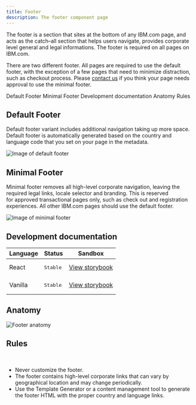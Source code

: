```yaml
---
title: Footer
description: The footer component page
---
```


<PageDescription>

The footer is a section that sites at the bottom of any IBM.com page, and acts as the catch–all section that helps users navigate, provides corporate level general and legal informations. The footer is required on all pages on IBM.com.

There are two different footer. All pages are required to use the default footer, with the exception of a few pages that need to minimize distraction, such as checkout process. Please [contact us](https://cognitive-app.slack.com/archives/C2PLX8GQ6) if you think your page needs approval to use the minimal footer. 

</PageDescription>

<AnchorLinks>

<AnchorLink>Default Footer</AnchorLink>
<AnchorLink>Minimal Footer</AnchorLink>
<AnchorLink>Development documentation</AnchorLink>
<AnchorLink>Anatomy</AnchorLink>
<AnchorLink>Rules</AnchorLink>

</AnchorLinks>

## Default Footer
Default footer variant includes additional navigation taking up more space. Default footer is automatically generated based on the country and language code that you set on your page in the metadata.

![Image of default footer](../../images/component/footer/Footer_Demo_Default.jpg)

## Minimal Footer
Minimal footer removes all high-level corporate navigation, leaving the required legal links, locale selector and branding. This is reserved for approved transactional pages only, such as check out and registration experiences. All other IBM.com pages should use the default footer.

![Image of minimal footer](../../images/component/footer/Footer_Demo_Minimal.jpg)

## Development documentation

| Language      | Status        | Sandbox                                                                              |
| ------------- | -----------   | ------------------------------------------------------------------------             |
| React         | <div><span class="bx--tag bx--tag--green"><pre>Stable</pre></span></div>        | [View storybook](https://ibmdotcom-react.mybluemix.net/?path=/story/components-footer--default)     |
| Vanilla       | <div><span class="bx--tag bx--tag--green"><pre>Stable</pre></span></div>  | [View storybook](https://ibmdotcom-vanilla.mybluemix.net/?path=/story/components-footer--default)   |

## Anatomy 
![Footer anatomy](../../images/component/footer/Footer_anatomy.jpg)

## Rules
<br/>

* Never customize the footer. 
* The footer contains high-level corporate links that can vary by geographical location and may change periodically. 
* Use the Template Generator or a content management tool to generate the footer HTML with the proper country and language links. 
